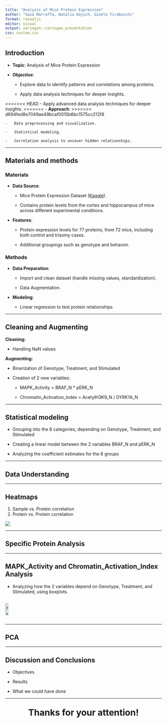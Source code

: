 ```yaml
---
title: "Analysis of Mice Protein Expression"
author: "Gaia Marraffa, Natalia Najuch, Gioele Tiraboschi"
format: revealjs
editor: visual
output: xaringan::xaringan_presentation
css: custom.css
---
```


## Introduction 

-   **Topic**: Analysis of Mice Protein Expression

-   **Objective**:

    -   Explore data to identify patterns and correlations among proteins.

    -   Apply data analysis techniques for deeper insights.

<<<<<<< HEAD
        -   Apply advanced data analysis techniques for deeper insights.
=======
-   **Approach**:
>>>>>>> d694fed8e7049ae49bcaf0015b6bc1575cc212f8

    -   Data preprocessing and visualization.

    -   Statistical modeling.

    -   Correlation analysis to uncover hidden relationships.

------------------------------------------------------------------------

## Materials and methods {.small-text}

### Materials

-   **Data Source**:

    -   Mice Protein Expression Dataset ([Kaggle](https://www.kaggle.com/datasets/ruslankl/mice-protein-expression)).
    
    -   Contains protein levels from the cortex and hippocampus of mice across different experimental conditions.

-   **Features**:

    -   Protein expression levels for 77 proteins, from 72 mice, including both control and trisomy cases.
    
    -   Additional groupings such as genotype and behavior.

### Methods

-  **Data Preparation**:

    -   Import and clean dataset (handle missing values, standardization).

    -   Data Augmentation.

-  **Modeling**:

    -   Linear regression to test protein relationships

------------------------------------------------------------------------

## Cleaning and Augmenting

**Cleaning:**

-   Handling NaN values

**Augmenting:**

-   Binarization of Genotype, Treatment, and Stimulated

-   Creation of 2 new variables:

    -   MAPK_Activity = BRAF_N \* pERK_N

    -   Chromatin_Activation_Index = AcetylH3K9_N / DYRK1A_N

------------------------------------------------------------------------

## Statistical modeling {.large-text}

-   Grouping into the 8 categories, depending on Genotype, Treatment, and Stimulated

-   Creating a linear model between the 2 variables BRAF_N and pERK_N

-   Analyzing the coefficient estimates for the 8 groups

------------------------------------------------------------------------

## Data Understanding

------------------------------------------------------------------------

## Heatmaps

1.  Sample vs. Protein correlation
2.  Protein vs. Protein correlation

![](images/Heatmap_pvsp_genotype.png){fig-align="center"}

------------------------------------------------------------------------

## Specific Protein Analysis

------------------------------------------------------------------------

## MAPK_Activity and Chromatin_Activation_Index Analysis

-   Analyzing how the 2 variables depend on Genotype, Treatment, and Stimulated, using boxplots.

::: {style="display: flex; justify-content: space-between; align-items: center;"}
<img src="images/MAPK.png" style="width: 48%; height: auto;"/> <img src="images/CAI.png" style="width: 48%; height: auto;"/>
:::

------------------------------------------------------------------------

## PCA

------------------------------------------------------------------------

## Discussion and Conclusions

-   Objectives

-   Results

-   What we could have done

------------------------------------------------------------------------

::: {style="text-align: center; font-size: 2em; font-weight: bold;"}
Thanks for your attention!
:::
